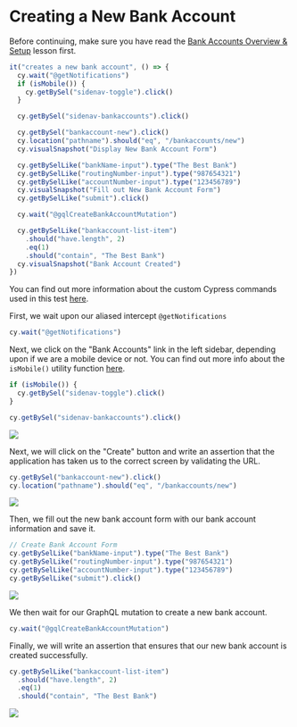 # Creating a New Bank Account

Before continuing, make sure you have read the [Bank Accounts Overview & Setup](/real-world-examples/bank-accounts-overview-and-setup) lesson first.

```js
it("creates a new bank account", () => {
  cy.wait("@getNotifications")
  if (isMobile()) {
    cy.getBySel("sidenav-toggle").click()
  }

  cy.getBySel("sidenav-bankaccounts").click()

  cy.getBySel("bankaccount-new").click()
  cy.location("pathname").should("eq", "/bankaccounts/new")
  cy.visualSnapshot("Display New Bank Account Form")

  cy.getBySelLike("bankName-input").type("The Best Bank")
  cy.getBySelLike("routingNumber-input").type("987654321")
  cy.getBySelLike("accountNumber-input").type("123456789")
  cy.visualSnapshot("Fill out New Bank Account Form")
  cy.getBySelLike("submit").click()

  cy.wait("@gqlCreateBankAccountMutation")

  cy.getBySelLike("bankaccount-list-item")
    .should("have.length", 2)
    .eq(1)
    .should("contain", "The Best Bank")
  cy.visualSnapshot("Bank Account Created")
})
```

You can find out more information about the custom Cypress commands used in this test [here](/real-world-examples/custom-cypress-commands).

First, we wait upon our aliased intercept `@getNotifications`

```js
cy.wait("@getNotifications")
```

Next, we click on the "Bank Accounts" link in the left sidebar, depending upon if we are a mobile device or not. You can find out more info about the `isMobile()` utility function [here](/real-world-examples/custom-cypress-commands).

```js
if (isMobile()) {
  cy.getBySel("sidenav-toggle").click()
}

cy.getBySel("sidenav-bankaccounts").click()
```

![](/images/real-world-examples/bank-accounts/creating-a-new-bank-account/Screen_Shot_2021-06-30_at_10.19.19_AM.png)

Next, we will click on the "Create" button and write an assertion that the application has taken us to the correct screen by validating the URL.

```js
cy.getBySel("bankaccount-new").click()
cy.location("pathname").should("eq", "/bankaccounts/new")
```

![](/images/real-world-examples/bank-accounts/creating-a-new-bank-account/Screen_Shot_2021-06-30_at_10.21.15_AM.png)

Then, we fill out the new bank account form with our bank account information and save it.

```js
// Create Bank Account Form
cy.getBySelLike("bankName-input").type("The Best Bank")
cy.getBySelLike("routingNumber-input").type("987654321")
cy.getBySelLike("accountNumber-input").type("123456789")
cy.getBySelLike("submit").click()
```

![](/images/real-world-examples/bank-accounts/creating-a-new-bank-account/Screen_Shot_2021-06-30_at_10.22.29_AM.png)

We then wait for our GraphQL mutation to create a new bank account.

```js
cy.wait("@gqlCreateBankAccountMutation")
```

Finally, we will write an assertion that ensures that our new bank account is created successfully.

```js
cy.getBySelLike("bankaccount-list-item")
  .should("have.length", 2)
  .eq(1)
  .should("contain", "The Best Bank")
```

![](/images/real-world-examples/bank-accounts/creating-a-new-bank-account/Screen_Shot_2021-06-30_at_10.25.36_AM.png)
